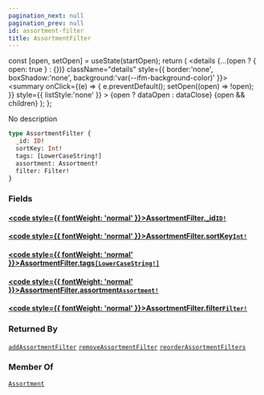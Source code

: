 ```yaml
---
pagination_next: null
pagination_prev: null
id: assortment-filter
title: AssortmentFilter
---
```









  const [open, setOpen] = useState(startOpen);
  return (
    <details {...(open ? { open: true } : {})} className="details" style={{ border:'none', boxShadow:'none', background:'var(--ifm-background-color)' }}>
      <summary
        onClick={(e) => {
          e.preventDefault();
          setOpen((open) => !open);
        }}
        style={{ listStyle:'none' }}
      >
      {open ? dataOpen : dataClose}
      </summary>
      {open && children}
    </details>
  );
};








No description


```graphql
type AssortmentFilter {
  _id: ID!
  sortKey: Int!
  tags: [LowerCaseString!]
  assortment: Assortment!
  filter: Filter!
}
```




### Fields

#### [<code style={{ fontWeight: 'normal' }}>AssortmentFilter.<b>_id</b></code>](#)<Bullet />[`ID!`](/types/scalars/id.mdx) <Badge class="badge badge--secondary" text="non-null"/> <Badge class="badge badge--secondary" text="scalar"/> 



#### [<code style={{ fontWeight: 'normal' }}>AssortmentFilter.<b>sortKey</b></code>](#)<Bullet />[`Int!`](/types/scalars/int.mdx) <Badge class="badge badge--secondary" text="non-null"/> <Badge class="badge badge--secondary" text="scalar"/> 



#### [<code style={{ fontWeight: 'normal' }}>AssortmentFilter.<b>tags</b></code>](#)<Bullet />[`[LowerCaseString!]`](/types/scalars/lower-case-string.mdx) <Badge class="badge badge--secondary" text="list"/> <Badge class="badge badge--secondary" text="scalar"/> 



#### [<code style={{ fontWeight: 'normal' }}>AssortmentFilter.<b>assortment</b></code>](#)<Bullet />[`Assortment!`](/types/objects/assortment.mdx) <Badge class="badge badge--secondary" text="non-null"/> <Badge class="badge badge--secondary" text="object"/> 



#### [<code style={{ fontWeight: 'normal' }}>AssortmentFilter.<b>filter</b></code>](#)<Bullet />[`Filter!`](/types/objects/filter.mdx) <Badge class="badge badge--secondary" text="non-null"/> <Badge class="badge badge--secondary" text="object"/> 







### Returned By

[`addAssortmentFilter`](/operations/mutations/add-assortment-filter.mdx)  <Badge class="badge badge--secondary" text="mutation"/><Bullet />[`removeAssortmentFilter`](/operations/mutations/remove-assortment-filter.mdx)  <Badge class="badge badge--secondary" text="mutation"/><Bullet />[`reorderAssortmentFilters`](/operations/mutations/reorder-assortment-filters.mdx)  <Badge class="badge badge--secondary" text="mutation"/>

### Member Of

[`Assortment`](/types/objects/assortment.mdx)  <Badge class="badge badge--secondary" text="object"/>

